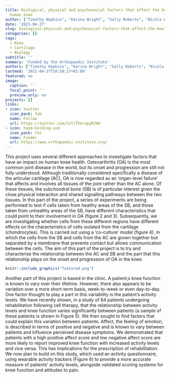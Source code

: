 ```yaml
---
title: Biological, physical and psychosocial factors that affect the health of the
  human knee
author: ["Timothy Hopkins", "Karina Wright", "Sally Roberts", "Nicola Kuiper", "Jan Herman Kuiper"]
date: '2021-04-27'
slug: biological-physical-and-psychosocial-factors-that-affect-the-health-of-the-human-knee
categories: []
tags:
  - Knee
  - Cartilage
  - Biology
subtitle: ''
summary: 'Funded by the Orthopaedic Institute'
authors: ["Timothy Hopkins", "Karina Wright", "Sally Roberts", "Nicola Kuiper", "Jan Herman Kuiper"]
lastmod: '2021-04-27T10:58:27+01:00'
featured: no
image:
  caption: ''
  focal_point: ''
  preview_only: no
projects: []
links:
- icon: twitter
  icon_pack: fab
  name: Follow
  url: https://twitter.com/CellTherapyRJAH
- icon: hand-holding-usd
  icon_pack: fas
  name: Funder
  url: https://www.orthopaedic-institute.org/
---
```


This project uses several different approaches to investigate factors that have an impact on human knee health. Osteoarthritis (OA) is the most common joint disease in the world, but its onset and progression are still not fully understood. 
Although traditionally considered specifically a disease of the articular cartilage (AC), OA is now regarded as an 'organ-level failure' that affects and involves all tissues of the joint rather than the AC alone. 
Of these tissues, the subchondral bone (SB) is of particular interest given the close physical interaction and shared signalling pathways between the two tissues. 
In this part of the project, a series of experiments are being performed to test if cells taken from healthy areas of the SB, and those taken from unhealthy areas of the SB, have different characteristics that could point to their involvement in OA (figure 2 and 3). 
Subsequently, we are investigating whether cells from these different regions have different effects on the characteristics of cells isolated from the cartilage (chondrocytes). This is carried out using a 'co-culture' model (figure 4), in which the cells from the SB and cells from the AC are grown together but separated by a membrane that prevents contact but allows communication between the cells. 
The aim of this part of the project is to try and characterise the relationship between the AC and SB and the part that this relationship plays on the onset and progression of OA in the knee.  
```r
knitr::include_graphics("featured.png")
```

Another part of this project is based in the clinic. 
A patient;s knee function is known to vary over their lifetime. 
However, there also appears to be variation over a more short-term basis, week-to-week or even day-to-day.
One factor thought to play a part in this variability is the patient's activity levels. 
We have recently shown, in a study of 64 patients undergoing rehabilitation following cell therapy, that the relationship between activity levels and knee function varies significantly between patients (a sample of these patients is shown in Figure 5). 
We then sought to find factors that could explain this variation between patients. 
Affect, the feeling of emotion, is described in terms of positive and negative and is known to vary between patients and influence perceived disease symptoms. 
We demonstrated that patients with a high positive affect score and low negative affect score are more likely to report improved knee function with increased activity levels and vice versa. 
This has implications for the prescription of rehabilitation. We now plan to build on this study, which used an activity questionnaire, using wearable activity trackers (Figure 6) to provide a more accurate measure of patients' activity levels, alongside validated scoring systems for knee function and attitudes to pain. 
